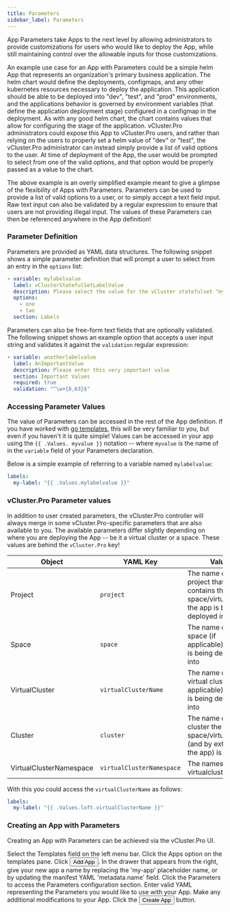 ```yaml
---
title: Parameters
sidebar_label: Parameters
---
```



App Parameters take Apps to the next level by allowing administrators to provide customizations
for users who would like to deploy the App, while still maintaining control over the allowable
inputs for those customizations.

An example use case for an App with Parameters could be a simple helm App that represents an
organization's primary business application. The helm chart would define the deployments,
configmaps, and any other kubernetes resources necessary to deploy the application. This
application should be able to be deployed into "dev", "test", and "prod" environments, and the
applications behavior is governed by environment variables (that define the application
deployment stage) configured in a configmap in the deployment. As with any good helm chart, the
chart contains values that allow for configuring the stage of the application. vCluster.Pro
administrators could expose this App to vCluster.Pro users, and rather than relying on the users to
properly set a helm value of "dev" or "test", the vCluster.Pro administrator can instead simply provide
a list of valid options to the user. At time of deployment of the App, the user would be
prompted to select from one of the valid options, and that option would be properly passed as a
value to the chart.

The above example is an overly simplified example meant to give a glimpse of the flexibility of
Apps with Parameters. Parameters can be used to provide a list of valid options to a user, or to
simply accept a text field input. Raw text input can also be validated by a regular expression
to ensure that users are not providing illegal input. The values of these Parameters can then be
referenced anywhere in the App definition!

### Parameter Definition

Parameters are provided as YAML data structures. The following snippet shows a simple parameter
definition that will prompt a user to select from an entry in the `options` list:

```yaml
- variable: mylabelvalue
  label: vClusterStatefulSetLabelValue
  description: Please select the value for the vCluster statefulset "my-label" key
  options:
    - one
    - two
  section: Labels
```

Parameters can also be free-form text fields that are optionally validated. The following
snippet shows an example option that accepts a user input string and validates it against the
`validation` regular expression:

```yaml
- variable: anotherlabelvalue
  label: AnImportantValue
  description: Please enter this very important value
  section: Important Values
  required: true
  validation: "^\w+{8,63}$"
```

### Accessing Parameter Values

The value of Parameters can be accessed in the rest of the App definition. If you have worked
with [go templates](https://pkg.go.dev/text/template), this will be very familiar to you, but
even if you haven't it is quite simple! Values can be accessed in your app using the `{{ .Values.
myvalue }}` notation -- where `myvalue` is the name of in the `variable` field of your
Parameters declaration.

Below is a simple example of referring to a variable named `mylabelvalue`:

```yaml
labels:
  my-label: "{{ .Values.mylabelvalue }}"
```

### vCluster.Pro Parameter values

In addition to user created parameters, the vCluster.Pro controller will always merge in some
vCluster.Pro-specific parameters that are also available to you. The available parameters differ
slightly depending on where you are deploying the App -- be it a virtual cluster or a space.
These values are behind the `vCluster.Pro` key!

| Object                  | YAML Key                  | Value                                                                                         |
| ----------------------- | ------------------------- | --------------------------------------------------------------------------------------------- |
| Project                 | `project`                 | The name of the project that contains the space/virtualcluster the app is being deployed into |
| Space                   | `space`                   | The name of the space (if applicable) the app is being deployed into                          |
| VirtualCluster          | `virtualClusterName`      | The name of the virtual cluster (if applicable) the app is being deployed into                |
| Cluster                 | `cluster`                 | The name of the cluster the space/virtualcluster (and by extension the app) is in             |
| VirtualClusterNamespace | `virtualClusterNamespace` | The namespace the virtualcluster is in                                                        |

With this you could access the `virtualClusterName` as follows:

```yaml
labels:
  my-label: "{{ .Values.loft.virtualClusterName }}"
```

### Creating an App with Parameters

Creating an App with Parameters can be achieved via the vCluster.Pro UI.

<Flow id="create-app-with-parameters">
  <Step>
    Select the <NavStep>Templates</NavStep> field on the left menu bar.
  </Step>
  <Step>Click the Apps option on the templates pane.</Step>
  <Step>
    Click <Button>Add App</Button>.
  </Step>
  <Step>
    In the drawer that appears from the right, give your new app a name by
    replacing the 'my-app' placeholder name, or by updating the manifest YAML
    'metadata.name' field.
  </Step>
  <Step>
    Click the <Label>Parameters</Label> to access the Parameters configuration
    section.
  </Step>
  <Step>
    Enter valid YAML representing the Parameters you would like to use with your
    App.
  </Step>
  <Step>Make any additional modifications to your App.</Step>
  <Step>
    Click the <Button>Create App</Button> button.
  </Step>
</Flow>
